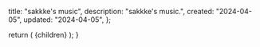 
  title: "sakkke's music",
  description: "sakkke's music.",
  created: "2024-04-05",
  updated: "2024-04-05",
};

  return (
    <MdxLayout
      created={metadata.created}
      title={metadata.title}
      updated={metadata.updated}
    >
      {children}
    </MdxLayout>
  );
}
